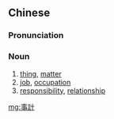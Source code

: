 {{also|事计}}
==Chinese==
{{zh-forms|s=事计}}

===Pronunciation===
{{zh-pron
|md=dâi-gié
|cat=n
}}

===Noun===
{{zh-noun}} {{tcx|lang=zh|Min Dong}}

# [[thing]], [[matter]]
# [[job]], [[occupation]]
# [[responsibility]], [[relationship]]

[[mg:事計]]